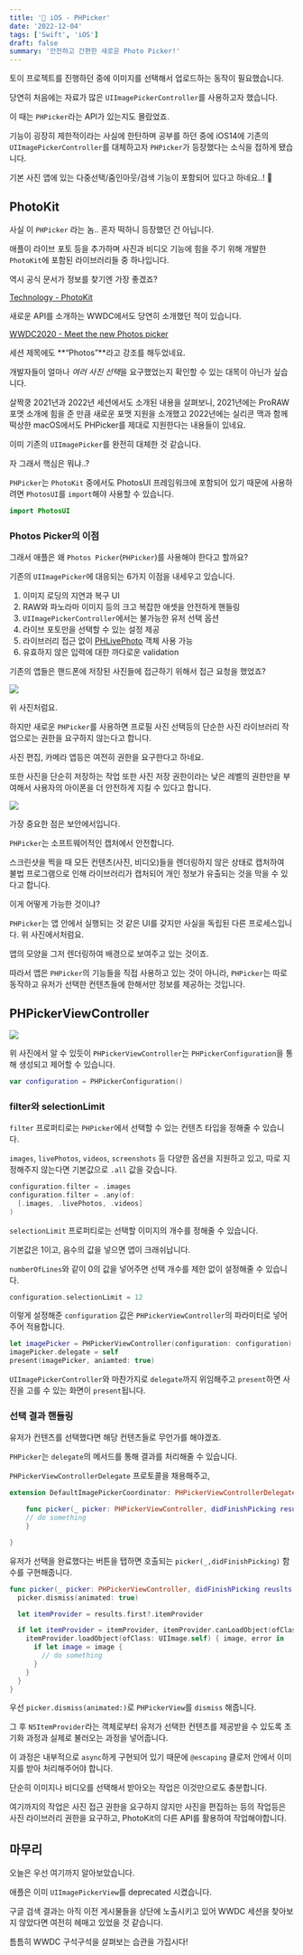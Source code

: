 ```yaml
---
title: '📱 iOS - PHPicker'
date: '2022-12-04'
tags: ['Swift', 'iOS']
draft: false
summary: '안전하고 간편한 새로운 Photo Picker!'
---
```


토이 프로젝트를 진행하던 중에 이미지를 선택해서 업로드하는 동작이 필요했습니다.

당연히 처음에는 자료가 많은 `UIImagePickerController`를 사용하고자 했습니다.

이 때는 `PHPicker`라는 API가 있는지도 몰랐었죠.

기능이 굉장히 제한적이라는 사실에 한탄하며 공부를 하던 중에 iOS14에 기존의 `UIImagePickerController`를 대체하고자 `PHPicker`가 등장했다는 소식을 접하게 됐습니다.

기본 사진 앱에 있는 다중선택/줌인아웃/검색 기능이 포함되어 있다고 하네요..! 🫢

## PhotoKit

사실 이 `PHPicker` 라는 놈.. 혼자 떡하니 등장했던 건 아닙니다.

애플이 라이브 포토 등을 추가하며 사진과 비디오 기능에 힘을 주기 위해 개발한 `PhotoKit`에 포함된 라이브러리들 중 하나입니다.

역시 공식 문서가 정보를 찾기엔 가장 좋겠죠?

[Technology - PhotoKit](https://developer.apple.com/documentation/photokit)

새로운 API를 소개하는 WWDC에서도 당연히 소개했던 적이 있습니다.

[WWDC2020 - Meet the new Photos picker](https://developer.apple.com/videos/play/wwdc2020/10652/)

세션 제목에도 **“Photos”**라고 강조를 해두었네요.

개발자들이 얼마나 *여러 사진 선택*을 요구했었는지 확인할 수 있는 대목이 아닌가 싶습니다.

살짝쿵 2021년과 2022년 세션에서도 소개된 내용을 살펴보니, 2021년에는 ProRAW 포맷 소개에 힘을 준 만큼 새로운 포맷 지원을 소개했고 2022년에는 실리콘 맥과 함께 떡상한 macOS에서도 PHPicker를 제대로 지원한다는 내용들이 있네요.

이미 기존의 `UIImagePicker`를 완전히 대체한 것 같습니다.

자 그래서 핵심은 뭐냐..?

`PHPicker`는 `PhotoKit` 중에서도 PhotosUI 프레임워크에 포함되어 있기 때문에 사용하려면 `PhotosUI`를 `import`해야 사용할 수 있습니다.

```swift
import PhotosUI
```

### Photos Picker의 이점

그래서 애플은 왜 `Photos Picker`(`PHPicker`)를 사용해야 한다고 할까요?

기존의 `UIImagePicker`에 대응되는 6가지 이점을 내세우고 있습니다.

1. 이미지 로딩의 지연과 복구 UI
2. RAW와 파노라마 이미지 등의 크고 복잡한 애셋을 안전하게 핸들링
3. `UIImagePickerController`에서는 불가능한 유저 선택 옵션
4. 라이브 포토만을 선택할 수 있는 설정 제공
5. 라이브러리 접근 없이 [PHLivePhoto](https://developer.apple.com/documentation/photokit/phlivephoto) 객체 사용 가능
6. 유효하지 않은 입력에 대한 까다로운 validation

기존의 앱들은 핸드폰에 저장된 사진들에 접근하기 위해서 접근 요청을 했었죠?

![](https://i.imgur.com/bnNGwKA.png)

위 사진처럼요.

하지만 새로운 `PHPicker`를 사용하면 프로필 사진 선택등의 단순한 사진 라이브러리 작업으로는 권한을 요구하지 않는다고 합니다.

사진 편집, 카메라 앱등은 여전히 권한을 요구한다고 하네요.

또한 사진을 단순히 저장하는 작업 또한 사진 저장 권한이라는 낮은 레벨의 권한만을 부여해서 사용자의 아이폰을 더 안전하게 지킬 수 있다고 합니다.

![](https://i.imgur.com/0CAeWyn.png)

가장 중요한 점은 보안에서입니다.

`PHPicker`는 소프트웨어적인 캡처에서 안전합니다.

스크린샷을 찍을 때 모든 컨텐츠(사진, 비디오)들을 렌더링하지 않은 상태로 캡처하여 불법 프로그램으로 인해 라이브러리가 캡처되어 개인 정보가 유출되는 것을 막을 수 있다고 합니다.

이게 어떻게 가능한 것이냐?

`PHPicker`는 앱 안에서 실행되는 것 같은 UI를 갖지만 사실을 독립된 다른 프로세스입니다. 위 사진에서처럼요.

앱의 모양을 그저 렌더링하여 배경으로 보여주고 있는 것이죠.

따라서 앱은 `PHPicker`의 기능들을 직접 사용하고 있는 것이 아니라, `PHPicker`는 따로 동작하고 유저가 선택한 컨텐츠들에 한해서만 정보를 제공하는 것입니다.

## PHPickerViewController

![](https://i.imgur.com/GsQf6rq.png)

위 사진에서 알 수 있듯이 `PHPickerViewController`는 `PHPickerConfiguration`을 통해 생성되고 제어할 수 있습니다.

```swift
var configuration = PHPickerConfiguration()
```

### filter와 selectionLimit

`filter` 프로퍼티로는 `PHPicker`에서 선택할 수 있는 컨텐츠 타입을 정해줄 수 있습니다.

`images`, `livePhotos`, `videos`, `screenshots` 등 다양한 옵션을 지원하고 있고, 따로 지정해주지 않는다면 기본값으로 `.all` 값을 갖습니다.

```swift
configuration.filter = .images
configuration.filter = .any(of:
  [.images, .livePhotos, .videos]
)
```

`selectionLimit` 프로퍼티로는 선택할 이미지의 개수를 정해줄 수 있습니다.

기본값은 1이고, 음수의 값을 넣으면 앱이 크래쉬납니다.

`numberOfLines`와 같이 0의 값을 넣어주면 선택 개수를 제한 없이 설정해줄 수 있습니다.

```swift
configuration.selectionLimit = 12
```

이렇게 설정해준 `configuration` 값은 `PHPickerViewController`의 파라미터로 넣어주어 적용합니다.

```swift
let imagePicker = PHPickerViewController(configuration: configuration)
imagePicker.delegate = self
present(imagePicker, aniamted: true)
```

`UIImagePickerController`와 마찬가지로 `delegate`까지 위임해주고 `present`하면 사진을 고를 수 있는 화면이 `present`됩니다.

### 선택 결과 핸들링

유저가 컨텐츠를 선택했다면 해당 컨텐츠들로 무언가를 해야겠죠.

`PHPicker`는 `delegate`의 메서드를 통해 결과를 처리해줄 수 있습니다.

`PHPickerViewControllerDelegate` 프로토콜을 채용해주고,

```swift
extension DefaultImagePickerCoordinator: PHPickerViewControllerDelegate {

    func picker(_ picker: PHPickerViewController, didFinishPicking results: [PHPickerResult]) {
    // do something
    }

}
```

유저가 선택을 완료했다는 버튼을 탭하면 호출되는 `picker(_,didFinishPicking)` 함수를 구현해줍니다.

```swift
func picker(_ picker: PHPickerViewController, didFinishPicking reuslts: [PHPickerResult]) {
  picker.dismiss(animated: true)

  let itemProvider = results.first?.itemProvider

  if let itemProvider = itemProvider, itemProvider.canLoadObject(ofClass: UIImage.self) {
    itemProvider.loadObject(ofClass: UIImage.self) { image, error in
      if let image = image {
        // do something
      }
    }
  }
}
```

우선 `picker.dismiss(animated:)`로 `PHPickerView`를 `dismiss` 해줍니다.

그 후 `NSItemProvider`라는 객체로부터 유저가 선택한 컨텐츠를 제공받을 수 있도록 초기화 과정과 실제로 불러오는 과정을 넣어줍니다.

이 과정은 내부적으로 `async`하게 구현되어 있기 때문에 `@escaping` 클로저 안에서 이미지를 받아 처리해주어야 합니다.

단순히 이미지나 비디오를 선택해서 받아오는 작업은 이것만으로도 충분합니다.

여기까지의 작업은 사진 접근 권한을 요구하지 않지만 사진을 편집하는 등의 작업등은 사진 라이브러리 권한을 요구하고, PhotoKit의 다른 API를 활용하여 작업해야합니다.

## 마무리

오늘은 우선 여기까지 알아보았습니다.

애플은 이미 `UIImagePickerView`를 deprecated 시켰습니다.

구글 검색 결과는 아직 이전 게시물들을 상단에 노출시키고 있어 WWDC 세션을 찾아보지 않았다면 여전히 헤매고 있었을 것 같습니다.

틈틈히 WWDC 구석구석을 살펴보는 습관을 가집시다!
